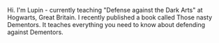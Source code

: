 Hi.
I'm Lupin - currently teaching "Defense against the Dark Arts" at Hogwarts, Great Britain. I recently published a book called Those nasty Dementors. It teaches everything you need to know about defending against Dementors.
